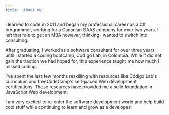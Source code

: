 ```yaml
---
title: 'About me'
---
```


I learned to code in 2011 and began my professional career as a C# programmer, working for a Canadian SAAS company for over two years. I left that role to get an MBA however, thinking I wanted to switch into consulting.

After graduating, I worked as a software consultant for over three years until I started a coding bootcamp, Código Lab, in Colombia. While it did not gain the traction we had hoped for, this experience taught me how much I missed coding.

I've spent the last few months reskilling with resources like Código Lab's curriculum and freeCodeCamp's self-paced Web development certifications. These resources have provided me a solid foundation in JavaScript Web development.

I am very excited to re-enter the software development world and help build cool stuff while continuing to learn and grow as a developer!
